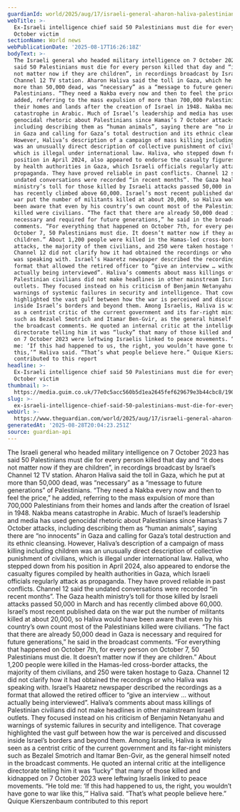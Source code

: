 ```yaml
---
guardianId: world/2025/aug/17/israeli-general-aharon-haliva-palestinians-7-october-gaza
webTitle: >-
  Ex-Israeli intelligence chief said 50 Palestinians must die for every 7
  October victim
sectionName: World news
webPublicationDate: '2025-08-17T16:26:18Z'
bodyText: >-
  The Israeli general who headed military intelligence on 7 October 2023 has
  said 50 Palestinians must die for every person killed that day and “it does
  not matter now if they are children”, in recordings broadcast by Israel’s
  Channel 12 TV station. Aharon Haliva said the toll in Gaza, which he put at
  more than 50,000 dead, was “necessary” as a “message to future generations” of
  Palestinians. “They need a Nakba every now and then to feel the price,” he
  added, referring to the mass expulsion of more than 700,000 Palestinians from
  their homes and lands after the creation of Israel in 1948. Nakba means
  catastrophe in Arabic. Much of Israel’s leadership and media has used
  genocidal rhetoric about Palestinians since Hamas’s 7 October attacks,
  including describing them as “human animals”, saying there are “no innocents”
  in Gaza and calling for Gaza’s total destruction and its ethnic cleansing.
  However, Haliva’s description of a campaign of mass killing including children
  was an unusually direct description of collective punishment of civilians,
  which is illegal under international law. Haliva, who stepped down from his
  position in April 2024, also appeared to endorse the casualty figures compiled
  by health authorities in Gaza, which Israeli officials regularly attack as
  propaganda. They have proved reliable in past conflicts. Channel 12 said the
  undated conversations were recorded “in recent months”. The Gaza health
  ministry’s toll for those killed by Israeli attacks passed 50,000 in March and
  has recently climbed above 60,000. Israel’s most recent published data on the
  war put the number of militants killed at about 20,000, so Haliva would have
  been aware that even by his country’s own count most of the Palestinians
  killed were civilians. “The fact that there are already 50,000 dead in Gaza is
  necessary and required for future generations,” he said in the broadcast
  comments. “For everything that happened on October 7th, for every person on
  October 7, 50 Palestinians must die. It doesn’t matter now if they are
  children.” About 1,200 people were killed in the Hamas-led cross-border
  attacks, the majority of them civilians, and 250 were taken hostage to Gaza.
  Channel 12 did not clarify how it had obtained the recordings or who Haliva
  was speaking with. Israel’s Haaretz newspaper described the recordings as a
  format that allowed the retired officer to “give an interview … without
  actually being interviewed”. Haliva’s comments about mass killings of
  Palestinian civilians did not make headlines in other mainstream Israeli
  outlets. They focused instead on his criticism of Benjamin Netanyahu and
  warnings of systemic failures in security and intelligence. That coverage
  highlighted the vast gulf between how the war is perceived and discussed
  inside Israel’s borders and beyond them. Among Israelis, Haliva is widely seen
  as a centrist critic of the current government and its far-right ministers
  such as Bezalel Smotrich and Itamar Ben-Gvir, as the general himself noted in
  the broadcast comments. He quoted an internal critic at the intelligence
  directorate telling him it was “lucky” that many of those killed and kidnapped
  on 7 October 2023 were leftwing Israelis linked to peace movements. “He told
  me: ‘If this had happened to us, the right, you wouldn’t have gone to war like
  this,’” Haliva said. “That’s what people believe here.” Quique Kierszenbaum
  contributed to this report
headline: >-
  Ex-Israeli intelligence chief said 50 Palestinians must die for every 7
  October victim
thumbnail: >-
  https://media.guim.co.uk/77e0c5acc560b5d1ea2645fef629679e3b44cbc8/190_109_891_712/500.jpg
slug: >-
  ex-israeli-intelligence-chief-said-50-palestinians-must-die-for-every-7-october-victim
webUrl: >-
  https://www.theguardian.com/world/2025/aug/17/israeli-general-aharon-haliva-palestinians-7-october-gaza
generatedAt: '2025-08-28T20:04:23.251Z'
source: guardian-api
---
```

The Israeli general who headed military intelligence on 7 October 2023 has said 50 Palestinians must die for every person killed that day and “it does not matter now if they are children”, in recordings broadcast by Israel’s Channel 12 TV station. Aharon Haliva said the toll in Gaza, which he put at more than 50,000 dead, was “necessary” as a “message to future generations” of Palestinians. “They need a Nakba every now and then to feel the price,” he added, referring to the mass expulsion of more than 700,000 Palestinians from their homes and lands after the creation of Israel in 1948. Nakba means catastrophe in Arabic. Much of Israel’s leadership and media has used genocidal rhetoric about Palestinians since Hamas’s 7 October attacks, including describing them as “human animals”, saying there are “no innocents” in Gaza and calling for Gaza’s total destruction and its ethnic cleansing. However, Haliva’s description of a campaign of mass killing including children was an unusually direct description of collective punishment of civilians, which is illegal under international law. Haliva, who stepped down from his position in April 2024, also appeared to endorse the casualty figures compiled by health authorities in Gaza, which Israeli officials regularly attack as propaganda. They have proved reliable in past conflicts. Channel 12 said the undated conversations were recorded “in recent months”. The Gaza health ministry’s toll for those killed by Israeli attacks passed 50,000 in March and has recently climbed above 60,000. Israel’s most recent published data on the war put the number of militants killed at about 20,000, so Haliva would have been aware that even by his country’s own count most of the Palestinians killed were civilians. “The fact that there are already 50,000 dead in Gaza is necessary and required for future generations,” he said in the broadcast comments. “For everything that happened on October 7th, for every person on October 7, 50 Palestinians must die. It doesn’t matter now if they are children.” About 1,200 people were killed in the Hamas-led cross-border attacks, the majority of them civilians, and 250 were taken hostage to Gaza. Channel 12 did not clarify how it had obtained the recordings or who Haliva was speaking with. Israel’s Haaretz newspaper described the recordings as a format that allowed the retired officer to “give an interview … without actually being interviewed”. Haliva’s comments about mass killings of Palestinian civilians did not make headlines in other mainstream Israeli outlets. They focused instead on his criticism of Benjamin Netanyahu and warnings of systemic failures in security and intelligence. That coverage highlighted the vast gulf between how the war is perceived and discussed inside Israel’s borders and beyond them. Among Israelis, Haliva is widely seen as a centrist critic of the current government and its far-right ministers such as Bezalel Smotrich and Itamar Ben-Gvir, as the general himself noted in the broadcast comments. He quoted an internal critic at the intelligence directorate telling him it was “lucky” that many of those killed and kidnapped on 7 October 2023 were leftwing Israelis linked to peace movements. “He told me: ‘If this had happened to us, the right, you wouldn’t have gone to war like this,’” Haliva said. “That’s what people believe here.” Quique Kierszenbaum contributed to this report
